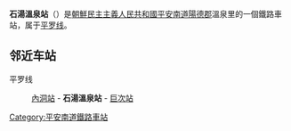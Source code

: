 {{unreferenced|time=2015-01-27T14:31:56+00:00}}
{{朝鮮半島車站資訊
|公司色 = blue
|文字色 = 
|站名 = 石湯溫泉站
|圖片 = 
|pxl = 
|圖片說明 =
|前一站 = [[內洞站|內洞]]
|前一站距離 = 5.6
|後一站距離 = 8.5
|後一站 = [[巨次站|巨次]]
|所屬路線 = [[平罗线|平罗线]]
|距離 = 156.4
|起點站 = [[平壤站|平壤]]
|諺文 = 석탕온천역
|朝鮮漢字 = 石湯溫泉驛
|文觀部式 = Seoktang Oncheon-yeok
|馬-賴式 = Sŏkt'ang Onch'ŏn-yŏk
|副站名 = 
|車站編號 = 
|停站路線數 = 
|所屬公司 = [[朝鮮民主主義人民共和國鐵道省|朝鮮民主主義人民共和國鐵道省]]
|所在地 =[[平安南道|平安南道]][[陽德郡|陽德郡]]溫泉里
|車站構造 = 地面车站
|月台配置 = 
|啟用年月日 =
|廢站年月日 = 
|上下車人次 = 
|統計年度 = 
|轉車 = 
|備註 = 
|全寬備註 = 
}}

'''石湯溫泉站'''（{{kor|諺=석탕온천역|漢=石湯溫泉驛|羅=Sŏkt'ang-onch'ŏn yŏk|f=y}}）是[[朝鮮民主主義人民共和國|朝鮮民主主義人民共和國]][[平安南道|平安南道]][[陽德郡|陽德郡]]溫泉里的一個鐵路車站，属于[[平罗线|平罗线]]。

==邻近车站==
平罗线
:[[內洞站|內洞站]] - '''石湯溫泉站''' - [[巨次站|巨次站]]

{{朝鲜铁路小作品}}

{{平罗线}}

[[Category:平安南道鐵路車站|Category:平安南道鐵路車站]]